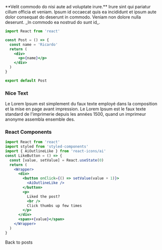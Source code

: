 
<section className="mdx-page">
**Velit commodo do nisi aute ad voluptate irure.** Irure sint qui pariatur cillum officia et veniam. Ipsum id occaecat quis ea incididunt et ipsum aute dolor consequat do deserunt in commodo. Veniam non dolore nulla deserunt. _In commodo ea nostrud do sunt id_.

<div className="code">

```jsx
import React from 'react'

const Post = () => {
  const name = 'Ricardo'
  return (
    <div>
      <p>{name}</p>
    </div>
  )
}

export default Post
```

</div>

<div className='nice-text'>
  <h3>Nice Text</h3>
  <FiInfo className='nice-text-icon'></FiInfo>
  Le Lorem Ipsum est simplement du faux texte employé dans la composition et la mise
  en page avant impression. Le Lorem Ipsum est le faux texte standard de l'imprimerie
  depuis les années 1500, quand un imprimeur anonyme assembla ensemble des.
</div>

<h3>React Components</h3>

<Counter />

<div className='code'>

```jsx
import React from 'react'
import styled from 'styled-components'
import { AiOutlineLike } from 'react-icons/ai'
const LikeButton = () => {
  const [value, setValue] = React.useState(0)
  return (
    <Wrapper>
      <div>
        <button onClick={() => setValue(value + 1)}>
          <AiOutlineLike />
        </button>
        <p>
          Liked the post?
          <br />
          Click thumbs up few times
        </p>
      </div>
      <span>+{value}</span>
    </Wrapper>
  )
}
```

</div>

<LikeButton />

</section>

<Link to='/posts/' className='btn center-btn'>
  Back to posts
</Link>
